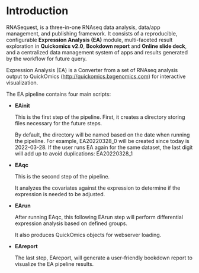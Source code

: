 # Introduction

RNASequest, is a three-in-one RNAseq data analysis, data/app management, and publishing framework. It consists of a reproducible, configurable **Expression Analysis (EA)** module, multi-faceted result exploration in **Quickomics v2.0**, **Bookdown report** and **Online slide deck**, and a centralized data management system of apps and results generated by the workflow for future query.

Expression Analysis (EA) is a Converter from a set of RNAseq analysis output to QuickOmics ([http://quickomics.bxgenomics.com](http://quickomics.bxgenomics.com){target="_blank"}) for interactive visualization.

The EA pipeline contains four main scripts:

  - **EAinit**
  
    This is the first step of the pipeline. First, it creates a directory storing files necessary for the future steps.
    
    By default, the directory will be named based on the date when running the pipeline. For example, EA20220328_0 will be created since today is 2022-03-28. If the user runs EA again for the same dataset, the last digit will add up to avoid duplications: EA20220328_1
    
    
  - **EAqc**
  
    This is the second step of the pipeline. 
    
    It analyzes the covariates against the expression to determine if the expression is needed to be adjusted.
  
  
  - **EArun**
  
    After running EAqc, this following EArun step will perform differential expression analysis based on defined groups.
    
    It also produces QuickOmics objects for webserver loading.


  - **EAreport**
  
    The last step, EAreport, will generate a user-friendly bookdown report to visualize the EA pipeline results.

